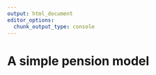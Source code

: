 ```yaml
---
output: html_document
editor_options: 
  chunk_output_type: console
---
```


# A simple pension model


